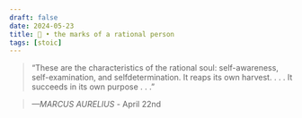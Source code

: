 ```yaml
---
draft: false 
date: 2024-05-23
title: 🗿 • the marks of a rational person
tags: [stoic]
---
```


>  “These are the characteristics of the rational soul: self-awareness, self-examination, and selfdetermination. It reaps its own harvest. . . . It succeeds in its own purpose . . .”

> *—MARCUS AURELIUS* - April 22nd